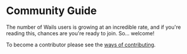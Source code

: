 # Community Guide

The number of Wails users is growing at an incredible rate, and if you're reading this, chances are you're ready to join. So... welcome!

To become a contributor please see the [ways of contributing](/contributing/ways-of-contributing).
